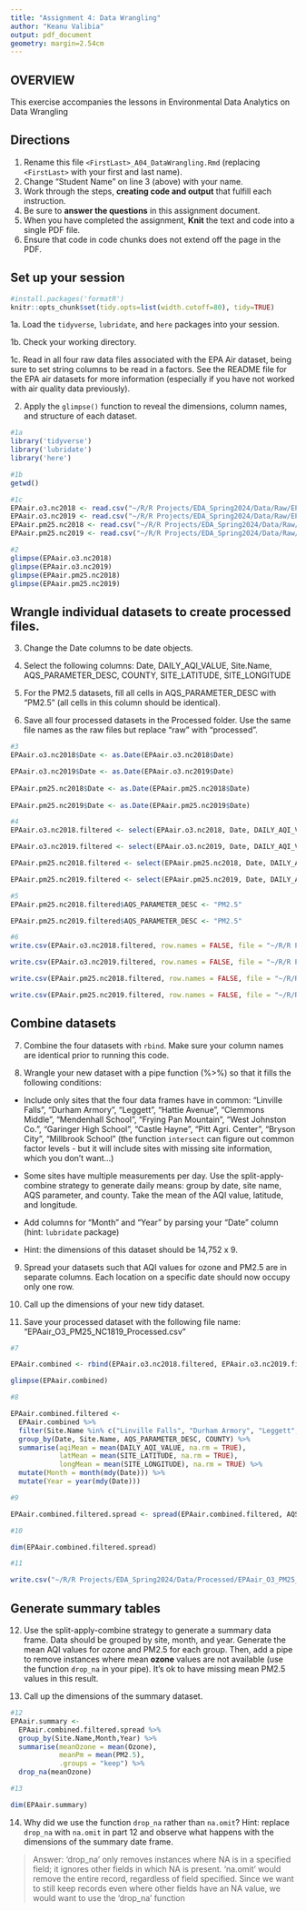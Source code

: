 ```yaml
---
title: "Assignment 4: Data Wrangling"
author: "Keanu Valibia"
output: pdf_document
geometry: margin=2.54cm
---
```


## OVERVIEW

This exercise accompanies the lessons in Environmental Data Analytics on Data Wrangling 

## Directions

1. Rename this file `<FirstLast>_A04_DataWrangling.Rmd` (replacing `<FirstLast>` with your first and last name).
2. Change "Student Name" on line 3 (above) with your name.
3. Work through the steps, **creating code and output** that fulfill each instruction.
4. Be sure to **answer the questions** in this assignment document.
5. When you have completed the assignment, **Knit** the text and code into a single PDF file.
6. Ensure that code in code chunks does not extend off the page in the PDF.


## Set up your session 

```r
#install.packages('formatR')
knitr::opts_chunk$set(tidy.opts=list(width.cutoff=80), tidy=TRUE)
```

1a. Load the `tidyverse`,  `lubridate`, and `here` packages into your session.

1b. Check your working directory.

1c. Read in all four raw data files associated with the EPA Air dataset, being sure to set string columns to be read in a factors. See the README file for the EPA air datasets for more information (especially if you have not worked with air quality data previously). 

2. Apply the `glimpse()` function to reveal the dimensions, column names, and structure of each dataset. 

```r
#1a
library('tidyverse')
library('lubridate')
library('here')

#1b 
getwd()

#1c 
EPAair.o3.nc2018 <- read.csv("~/R/R Projects/EDA_Spring2024/Data/Raw/EPAair_O3_NC2018_raw.csv", stringsAsFactors = TRUE)
EPAair.o3.nc2019 <- read.csv("~/R/R Projects/EDA_Spring2024/Data/Raw/EPAair_O3_NC2019_raw.csv", stringsAsFactors = TRUE)
EPAair.pm25.nc2018 <- read.csv("~/R/R Projects/EDA_Spring2024/Data/Raw/EPAair_PM25_NC2018_raw.csv", stringsAsFactors = TRUE)
EPAair.pm25.nc2019 <- read.csv("~/R/R Projects/EDA_Spring2024/Data/Raw/EPAair_PM25_NC2019_raw.csv", stringsAsFactors = TRUE)

#2
glimpse(EPAair.o3.nc2018)
glimpse(EPAair.o3.nc2019)
glimpse(EPAair.pm25.nc2018)
glimpse(EPAair.pm25.nc2019)
```

## Wrangle individual datasets to create processed files.

3. Change the Date columns to be date objects.

4. Select the following columns: Date, DAILY_AQI_VALUE, Site.Name, AQS_PARAMETER_DESC, COUNTY, SITE_LATITUDE, SITE_LONGITUDE

5. For the PM2.5 datasets, fill all cells in AQS_PARAMETER_DESC with "PM2.5" (all cells in this column should be identical).

6. Save all four processed datasets in the Processed folder. Use the same file names as the raw files but replace "raw" with "processed".

```r
#3
EPAair.o3.nc2018$Date <- as.Date(EPAair.o3.nc2018$Date)

EPAair.o3.nc2019$Date <- as.Date(EPAair.o3.nc2019$Date)
 
EPAair.pm25.nc2018$Date <- as.Date(EPAair.pm25.nc2018$Date)
 
EPAair.pm25.nc2019$Date <- as.Date(EPAair.pm25.nc2019$Date)

#4
EPAair.o3.nc2018.filtered <- select(EPAair.o3.nc2018, Date, DAILY_AQI_VALUE, Site.Name, AQS_PARAMETER_DESC, COUNTY, SITE_LATITUDE, SITE_LONGITUDE)

EPAair.o3.nc2019.filtered <- select(EPAair.o3.nc2019, Date, DAILY_AQI_VALUE, Site.Name, AQS_PARAMETER_DESC, COUNTY, SITE_LATITUDE, SITE_LONGITUDE)

EPAair.pm25.nc2018.filtered <- select(EPAair.pm25.nc2018, Date, DAILY_AQI_VALUE, Site.Name, AQS_PARAMETER_DESC, COUNTY, SITE_LATITUDE, SITE_LONGITUDE)

EPAair.pm25.nc2019.filtered <- select(EPAair.pm25.nc2019, Date, DAILY_AQI_VALUE, Site.Name, AQS_PARAMETER_DESC, COUNTY, SITE_LATITUDE, SITE_LONGITUDE)

#5
EPAair.pm25.nc2018.filtered$AQS_PARAMETER_DESC <- "PM2.5"

EPAair.pm25.nc2019.filtered$AQS_PARAMETER_DESC <- "PM2.5"

#6
write.csv(EPAair.o3.nc2018.filtered, row.names = FALSE, file = "~/R/R Projects/EDA_Spring2024/Data/Processed/EPAair_O3_NC2018_processed.csv")

write.csv(EPAair.o3.nc2019.filtered, row.names = FALSE, file = "~/R/R Projects/EDA_Spring2024/Data/Processed/EPAair_O3_NC2019_processed.csv")

write.csv(EPAair.pm25.nc2018.filtered, row.names = FALSE, file = "~/R/R Projects/EDA_Spring2024/Data/Processed/EPAair_PM25_NC2018_processed.csv")

write.csv(EPAair.pm25.nc2019.filtered, row.names = FALSE, file = "~/R/R Projects/EDA_Spring2024/Data/Processed/EPAair_PM25_NC2019_processed.csv")
```


## Combine datasets

7. Combine the four datasets with `rbind`. Make sure your column names are identical prior to running this code.

8. Wrangle your new dataset with a pipe function (%>%) so that it fills the following conditions: 

  * Include only sites that the four data frames have in common: "Linville Falls", "Durham Armory", "Leggett", "Hattie Avenue", "Clemmons Middle", "Mendenhall School", "Frying Pan Mountain", "West Johnston Co.", "Garinger High School", "Castle Hayne", "Pitt Agri. Center", "Bryson City", "Millbrook School" (the function `intersect` can figure out common factor levels - but it will include sites with missing site information, which you don't want...) 

  * Some sites have multiple measurements per day. Use the split-apply-combine strategy to generate daily means: group by date, site name, AQS parameter, and county. Take the mean of the AQI value, latitude, and longitude.
  
  * Add columns for "Month" and "Year" by parsing your "Date" column (hint: `lubridate` package)
  
  * Hint: the dimensions of this dataset should be 14,752 x 9.

9. Spread your datasets such that AQI values for ozone and PM2.5 are in separate columns. Each location on a specific date should now occupy only one row.

10. Call up the dimensions of your new tidy dataset.

11. Save your processed dataset with the following file name: "EPAair_O3_PM25_NC1819_Processed.csv"

```r
#7 

EPAair.combined <- rbind(EPAair.o3.nc2018.filtered, EPAair.o3.nc2019.filtered, EPAair.pm25.nc2018.filtered, EPAair.pm25.nc2019.filtered)

glimpse(EPAair.combined)

#8 

EPAair.combined.filtered <- 
  EPAair.combined %>%
  filter(Site.Name %in% c("Linville Falls", "Durham Armory", "Leggett", "Hattie Avenue", "Clemmons Middle", "Mendenhall School", "Frying Pan Mountain", "West Johnston Co.", "Garinger High School", "Castle Hayne", "Pitt Agri. Center", "Bryson City", "Millbrook School")) %>%
  group_by(Date, Site.Name, AQS_PARAMETER_DESC, COUNTY) %>%
  summarise(aqiMean = mean(DAILY_AQI_VALUE, na.rm = TRUE),
            latMean = mean(SITE_LATITUDE, na.rm = TRUE),
            longMean = mean(SITE_LONGITUDE), na.rm = TRUE) %>%
  mutate(Month = month(mdy(Date))) %>%
  mutate(Year = year(mdy(Date)))

#9

EPAair.combined.filtered.spread <- spread(EPAair.combined.filtered, AQS_PARAMETER_DESC, aqiMean)

#10

dim(EPAair.combined.filtered.spread)

#11

write.csv("~/R/R Projects/EDA_Spring2024/Data/Processed/EPAair_O3_PM25_NC1819_Processed.csv")
```


## Generate summary tables

12. Use the split-apply-combine strategy to generate a summary data frame. Data should be grouped by site, month, and year. Generate the mean AQI values for ozone and PM2.5 for each group. Then, add a pipe to remove instances where mean **ozone** values are not available (use the function `drop_na` in your pipe). It's ok to have missing mean PM2.5 values in this result. 

13. Call up the dimensions of the summary dataset.

```r

#12
EPAair.summary <-
  EPAair.combined.filtered.spread %>%
  group_by(Site.Name,Month,Year) %>%
  summarise(meanOzone = mean(Ozone),
            meanPm = mean(PM2.5),
            .groups = "keep") %>%
  drop_na(meanOzone)

#13

dim(EPAair.summary)
```

14. Why did we use the function `drop_na` rather than `na.omit`? Hint: replace `drop_na` with `na.omit` in part 12 and observe what happens with the dimensions of the summary date frame.

> Answer: 'drop_na' only removes instances where NA is in a specified field; it ignores other fields in which NA is present. 'na.omit' would remove the entire record, regardless of field specified. Since we want to still keep records even where other fields have an NA value, we would want to use the 'drop_na' function
